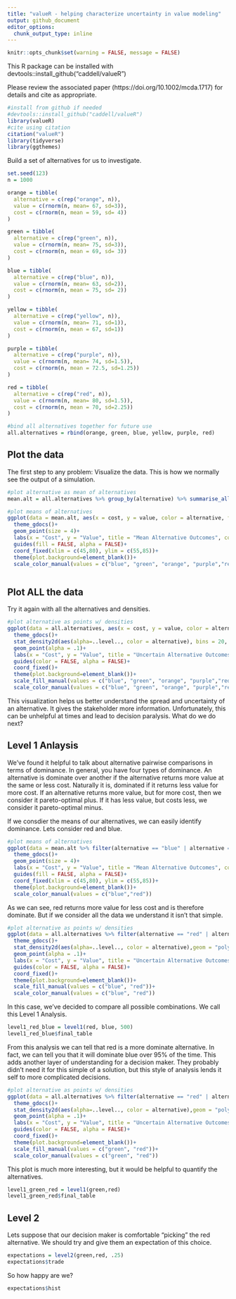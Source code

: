 ```yaml
---
title: "valueR - helping characterize uncertainty in value modeling"
output: github_document
editor_options:
  chunk_output_type: inline
---
```


```r
knitr::opts_chunk$set(warning = FALSE, message = FALSE) 
```
This R package can be installed with devtools::install_github("caddell/valueR")

Please review the associated paper (https://doi.org/10.1002/mcda.1717) for details and cite as appropriate.
```r
#install from github if needed
#devtools::install_github("caddell/valueR")
library(valueR)
#cite using citation
citation("valueR")
library(tidyverse)
library(ggthemes)
```
Build a set of alternatives for us to investigate.

```r
set.seed(123)
n = 1000

orange = tibble(
  alternative = c(rep("orange", n)),
  value = c(rnorm(n, mean= 67, sd=3)),
  cost = c(rnorm(n, mean = 59, sd= 4))
)

green = tibble(
  alternative = c(rep("green", n)),
  value = c(rnorm(n, mean= 75, sd=3)),
  cost = c(rnorm(n, mean = 69, sd= 3))
)

blue = tibble(
  alternative = c(rep("blue", n)),
  value = c(rnorm(n, mean= 63, sd=2)),
  cost = c(rnorm(n, mean = 75, sd= 2))
)

yellow = tibble(
  alternative = c(rep("yellow", n)),
  value = c(rnorm(n, mean= 71, sd=1)),
  cost = c(rnorm(n, mean = 67, sd=1))
)

purple = tibble(
  alternative = c(rep("purple", n)),
  value = c(rnorm(n, mean= 74, sd=1.5)),
  cost = c(rnorm(n, mean = 72.5, sd=1.25))
)

red = tibble(
  alternative = c(rep("red", n)),
  value = c(rnorm(n, mean= 80, sd=1.5)),
  cost = c(rnorm(n, mean = 70, sd=2.25))
)

#bind all alternatives together for future use
all.alternatives = rbind(orange, green, blue, yellow, purple, red)

```

## Plot the data

The first step to any problem: Visualize the data. This is how we normally see the output of a simulation.

```r
#plot alternative as mean of alternatives
mean.alt = all.alternatives %>% group_by(alternative) %>% summarise_all(mean)

#plot means of alternatives
ggplot(data = mean.alt, aes(x = cost, y = value, color = alternative, fill = alternative))+
  theme_gdocs()+
  geom_point(size = 4)+
  labs(x = "Cost", y = "Value", title = "Mean Alternative Outcomes", color= "Alternative")+
  guides(fill = FALSE, alpha = FALSE)+
  coord_fixed(xlim = c(45,80), ylim = c(55,85))+
  theme(plot.background=element_blank())+
  scale_color_manual(values = c("blue", "green", "orange", "purple","red","yellow"))



```

## Plot ALL the data

Try it again with all the alternatives and densities.
```r
#plot alternative as points w/ densities
ggplot(data = all.alternatives, aes(x = cost, y = value, color = alternative, fill = alternative))+
  theme_gdocs()+
  stat_density2d(aes(alpha=..level.., color = alternative), bins = 20, geom = "polygon")+
  geom_point(alpha = .1)+
  labs(x = "Cost", y = "Value", title = "Uncertain Alternative Outcomes", fill= "Alternative")+
  guides(color = FALSE, alpha = FALSE)+
  coord_fixed()+
  theme(plot.background=element_blank())+
  scale_fill_manual(values = c("blue", "green", "orange", "purple","red","yellow"))+
  scale_color_manual(values = c("blue", "green", "orange", "purple","red","yellow"))
```

This visualization helps us better understand the spread and uncertainty of an alternative. It gives the stakeholder more information. Unfortunately, this can be unhelpful at times and lead to decision paralysis. What do we do next?

## Level 1 Anlaysis

We've found it helpful to talk about alternative pairwise comparisons in terms of dominance. In general, you have four types of dominance. An alternative is dominate over another if the alternative returns more value at the same or less cost. Naturally it is, dominated if it returns less value for more cost. If an alternative returns more value, but for more cost, then we consider it pareto-optimal plus. If it has less value, but costs less, we consider it pareto-optimal minus.

If we consdier the means of our alternatives, we can easily identify dominance. Lets consider red and blue.
```r
#plot means of alternatives
ggplot(data = mean.alt %>% filter(alternative == "blue" | alternative == "red"), aes(x = cost, y = value, color = alternative, fill = alternative))+
  theme_gdocs()+
  geom_point(size = 4)+
  labs(x = "Cost", y = "Value", title = "Mean Alternative Outcomes", color= "Alternative")+
  guides(fill = FALSE, alpha = FALSE)+
  coord_fixed(xlim = c(45,80), ylim = c(55,85))+
  theme(plot.background=element_blank())+
  scale_color_manual(values = c("blue","red"))
```

As we can see, red returns more value for less cost and is therefore dominate. But if we consider all the data we understand it isn't that simple. 

```r
#plot alternative as points w/ densities
ggplot(data = all.alternatives %>% filter(alternative == "red" | alternative == "blue"), aes(x = cost, y = value, color = alternative, fill = alternative))+
  theme_gdocs()+
  stat_density2d(aes(alpha=..level.., color = alternative),geom = "polygon")+
  geom_point(alpha = .1)+
  labs(x = "Cost", y = "Value", title = "Uncertain Alternative Outcomes", fill= "Alternative")+
  guides(color = FALSE, alpha = FALSE)+
  coord_fixed()+
  theme(plot.background=element_blank())+
  scale_fill_manual(values = c("blue", "red"))+
  scale_color_manual(values = c("blue", "red"))
```

In this case, we've decided to compare all possible combinations. We call this Level 1 Analysis. 
```r
level1_red_blue = level1(red, blue, 500)
level1_red_blue$final_table
```

From this analysis we can tell that red is a more dominate alternative. In fact, we can tell you that it will dominate blue over 95% of the time. This adds another layer of understanding for a decision maker. They probably didn't need it for this simple of a solution, but this style of analysis lends it self to more complicated decisions. 
```r
#plot alternative as points w/ densities
ggplot(data = all.alternatives %>% filter(alternative == "red" | alternative == "green"), aes(x = cost, y = value, color = alternative, fill = alternative))+
  theme_gdocs()+
  stat_density2d(aes(alpha=..level.., color = alternative),geom = "polygon")+
  geom_point(alpha = .1)+
  labs(x = "Cost", y = "Value", title = "Uncertain Alternative Outcomes", fill= "Alternative")+
  guides(color = FALSE, alpha = FALSE)+
  coord_fixed()+
  theme(plot.background=element_blank())+
  scale_fill_manual(values = c("green", "red"))+
  scale_color_manual(values = c("green", "red"))
```
This plot is much more interesting, but it would be helpful to quantify the alternatives. 
```r
level1_green_red = level1(green,red)
level1_green_red$final_table
```

## Level 2
Lets suppose that our decision maker is comfortable "picking" the red alternative. We should try and give them an expectation of this choice. 

```r
expectations = level2(green,red, .25)
expectations$trade

```
So how happy are we?
```r
expectations$hist
```







